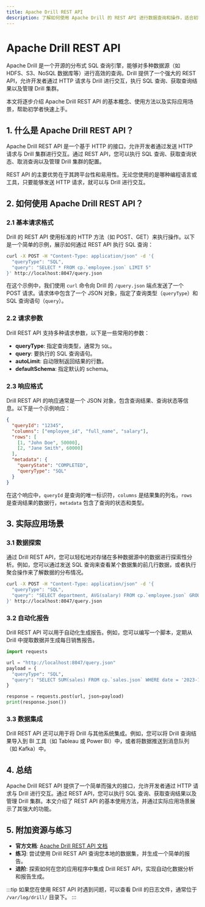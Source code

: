 ```yaml
---
title: Apache Drill REST API
description: 了解如何使用 Apache Drill 的 REST API 进行数据查询和操作，适合初学者入门。
---
```


# Apache Drill REST API

Apache Drill 是一个开源的分布式 SQL 查询引擎，能够对多种数据源（如 HDFS、S3、NoSQL 数据库等）进行高效的查询。Drill 提供了一个强大的 REST API，允许开发者通过 HTTP 请求与 Drill 进行交互，执行 SQL 查询、获取查询结果以及管理 Drill 集群。

本文将逐步介绍 Apache Drill REST API 的基本概念、使用方法以及实际应用场景，帮助初学者快速上手。

## 1. 什么是 Apache Drill REST API？

Apache Drill REST API 是一个基于 HTTP 的接口，允许开发者通过发送 HTTP 请求与 Drill 集群进行交互。通过 REST API，您可以执行 SQL 查询、获取查询状态、取消查询以及管理 Drill 集群的配置。

REST API 的主要优势在于其跨平台性和易用性。无论您使用的是哪种编程语言或工具，只要能够发送 HTTP 请求，就可以与 Drill 进行交互。

## 2. 如何使用 Apache Drill REST API？

### 2.1 基本请求格式

Drill 的 REST API 使用标准的 HTTP 方法（如 POST、GET）来执行操作。以下是一个简单的示例，展示如何通过 REST API 执行 SQL 查询：

```bash
curl -X POST -H "Content-Type: application/json" -d '{
  "queryType": "SQL",
  "query": "SELECT * FROM cp.`employee.json` LIMIT 5"
}' http://localhost:8047/query.json
```

在这个示例中，我们使用 `curl` 命令向 Drill 的 `/query.json` 端点发送了一个 POST 请求。请求体中包含了一个 JSON 对象，指定了查询类型（`queryType`）和 SQL 查询语句（`query`）。

### 2.2 请求参数

Drill REST API 支持多种请求参数，以下是一些常用的参数：

- **queryType**: 指定查询类型，通常为 `SQL`。
- **query**: 要执行的 SQL 查询语句。
- **autoLimit**: 自动限制返回结果的行数。
- **defaultSchema**: 指定默认的 schema。

### 2.3 响应格式

Drill REST API 的响应通常是一个 JSON 对象，包含查询结果、查询状态等信息。以下是一个示例响应：

```json
{
  "queryId": "12345",
  "columns": ["employee_id", "full_name", "salary"],
  "rows": [
    [1, "John Doe", 50000],
    [2, "Jane Smith", 60000]
  ],
  "metadata": {
    "queryState": "COMPLETED",
    "queryType": "SQL"
  }
}
```

在这个响应中，`queryId` 是查询的唯一标识符，`columns` 是结果集的列名，`rows` 是查询结果的数据行，`metadata` 包含了查询的状态和类型。

## 3. 实际应用场景

### 3.1 数据探索

通过 Drill REST API，您可以轻松地对存储在多种数据源中的数据进行探索性分析。例如，您可以通过发送 SQL 查询来查看某个数据集的前几行数据，或者执行聚合操作来了解数据的分布情况。

```bash
curl -X POST -H "Content-Type: application/json" -d '{
  "queryType": "SQL",
  "query": "SELECT department, AVG(salary) FROM cp.`employee.json` GROUP BY department"
}' http://localhost:8047/query.json
```

### 3.2 自动化报告

Drill REST API 可以用于自动化生成报告。例如，您可以编写一个脚本，定期从 Drill 中提取数据并生成每日销售报告。

```python
import requests

url = "http://localhost:8047/query.json"
payload = {
  "queryType": "SQL",
  "query": "SELECT SUM(sales) FROM cp.`sales.json` WHERE date = '2023-10-01'"
}

response = requests.post(url, json=payload)
print(response.json())
```

### 3.3 数据集成

Drill REST API 还可以用于将 Drill 与其他系统集成。例如，您可以将 Drill 查询结果导入到 BI 工具（如 Tableau 或 Power BI）中，或者将数据推送到消息队列（如 Kafka）中。

## 4. 总结

Apache Drill REST API 提供了一个简单而强大的接口，允许开发者通过 HTTP 请求与 Drill 进行交互。通过 REST API，您可以执行 SQL 查询、获取查询结果以及管理 Drill 集群。本文介绍了 REST API 的基本使用方法，并通过实际应用场景展示了其强大的功能。

## 5. 附加资源与练习

- **官方文档**: [Apache Drill REST API 文档](https://drill.apache.org/docs/rest-api/)
- **练习**: 尝试使用 Drill REST API 查询您本地的数据集，并生成一个简单的报告。
- **进阶**: 探索如何在您的应用程序中集成 Drill REST API，实现自动化数据分析和报告生成。

:::tip
如果您在使用 REST API 时遇到问题，可以查看 Drill 的日志文件，通常位于 `/var/log/drill/` 目录下。
:::